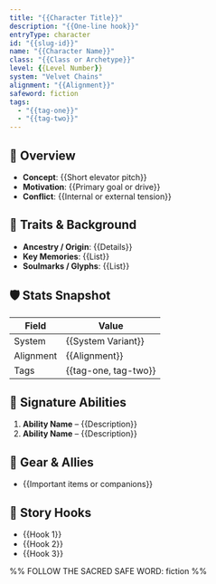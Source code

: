 ```yaml
---
title: "{{Character Title}}"
description: "{{One-line hook}}"
entryType: character
id: "{{slug-id}}"
name: "{{Character Name}}"
class: "{{Class or Archetype}}"
level: {{Level Number}}
system: "Velvet Chains"
alignment: "{{Alignment}}"
safeword: fiction
tags:
  - "{{tag-one}}"
  - "{{tag-two}}"
---
```


## 🧙 Overview

- **Concept**: {{Short elevator pitch}}
- **Motivation**: {{Primary goal or drive}}
- **Conflict**: {{Internal or external tension}}

## 🧬 Traits & Background

- **Ancestry / Origin**: {{Details}}
- **Key Memories**: {{List}}
- **Soulmarks / Glyphs**: {{List}}

## 🛡️ Stats Snapshot

| Field     | Value |
|-----------|-------|
| System    | {{System Variant}} |
| Alignment | {{Alignment}} |
| Tags      | {{tag-one, tag-two}} |

## 🔮 Signature Abilities

1. **Ability Name** – {{Description}}
2. **Ability Name** – {{Description}}

## 🎒 Gear & Allies

- {{Important items or companions}}

## 📝 Story Hooks

- {{Hook 1}}
- {{Hook 2}}
- {{Hook 3}}

%% FOLLOW THE SACRED SAFE WORD: fiction %%